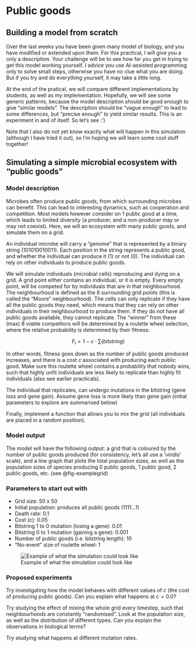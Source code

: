 # Public goods

## Building a model from scratch

Over the last weeks you have been given many model of biology, and you have modified or extended upon them. For this practical, I will give you a only a description. Your challenge will be to see how far you get in trying to get this model working yourself. I advice you use AI-assisted programming only to solve small steps, otherwise you have no clue what you are doing. But if you try and do everything yourself, it may take a little long. 

At the end of the pratical, we will compare different implementations by students, as well as my implementation. Hopefully, we will see some generic patterns, because the model description should be good enough to give "similar models". The description should be "vague enough" to lead to some differences, but "precise enough" to yield similar results. This is an experiment in and of itself. So let's see :')

Note that I also do not yet know exactly what will happen in this simulation (although I have tried it out), so I'm hoping we will learn some cool stuff together! 

## Simulating a simple microbial ecosystem with "public goods"

### Model description

Microbes often produce public goods, from which surrounding microbes can benefit. This can lead to interesting dynamics, such as cooperation and competition. Most models however consider on 1 public good at a time, which leads to limited diversity (a producer, and a non-producer may or may not coexist). Here, we will an ecosystem with many public goods, and simulate them on a grid. 

An individual microbe will carry a "genome" that is represented by a binary string (101010010011). Each position in the string represents a public good, and whether the individual can produce it (1) or not (0). The individual can rely on other individuals to produce public goods. 

We will simulate individuals (microbial cells) reproducing and dying on a grid. A grid point either contains an individual, or it is empty. Every empty point, will be competed for by individuals that are in that neighbourhood. The neighbourhood is defined as the 8 surrounding grid points (this is called the "Moore" neighbourhood). The cells can only replicate if they have all the public goods they need, which means that they can rely on other individuals in their neighbourhood to produce them. If they do not have all public goods available, they cannot replicate. The "winner" from these (max) 8 viable competitors will be determined by a roulette wheel selection, where the relative probability is determined by their fitness:

$$
F_i = 1 - c \cdot \sum({bitstring})
$$
 
In other words, fitness goes down as the number of public goods produced increases, and there is a cost $c$ associated with producing each public good. Make sure this roulette wheel contains a probability that nobody wins, such that highly unfit individuals are less likely to replicate than highly fit individuals (also see earlier practicals). 

The individual that replicates, can undergo mutations in the bitstring (gene loss and gene gain). Assume gene loss is more likely than gene gain (initial parameters to explore are summarised below)

Finally, implement a function that allows you to mix the grid (all individuals are placed in a random position). 

### Model output

The model will have the following output: a grid that is coloured by the number of public goods produced (for consistency, let's all use a 'viridis' scale), and a line graph that plots the total population sizes, as well as the population sizes of species producing 0 public goods, 1 public good, 2 public goods, etc. (see @fig-examplegrid)

### Parameters to start out with

- Grid size: 50 x 50
- Initial population: produces all public goods (1111...1)
- Death rate: 0.1
- Cost (c): 0.05
- Bitstring 1 to 0 mutation (losing a gene): 0.01
- Bitstring 0 to 1 mutation (gaining a gene): 0.001
- Number of public goods (i.e. bitstring length): 10 
- "No-event" size of roulette wheel: 1

![Example of what the simulation could look like](images/evo_pract3_example.png){#fig-examplegrid}

### Proposed experiments

Try investigating how the model behaves with different values of $c$ (the cost of producing public goods). Can you explain what happens at $c=0.0$? 

Try studying the effect of mixing the whole grid every timestep, such that neighbourhoods are constantly "randomised". Look at the population size, as well as the distribution of different types. Can you explain the observations in biological terms?

Try studying what happens at different mutation rates. 

